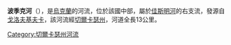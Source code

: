 '''波季克河'''（{{lang-uk|Потік}}），是[[烏克蘭|烏克蘭]]的河流，位於該國中部，屬於[[佳斯明河|佳斯明河]]的右支流，發源自[[戈洛夫基夫卡_(奇吉林區)|戈洛夫基夫卡]]，該河流經[[切爾卡瑟州|切爾卡瑟州]]，河道全長13公里。

{{DEFAULTSORT:Потік (притока Тясмина)}}
[[Category:切爾卡瑟州河流|Category:切爾卡瑟州河流]]


{{Ukraine-river-stub}}